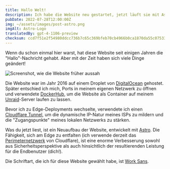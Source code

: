 ```yaml
---
title: Hallo Welt!
description: Ich habe die Website neu gestartet, jetzt läuft sie mit Astro und ist am Edge verteilt!
pubDate: 2022-07-28T12:00:00Z
img: ~/assets/images/post-astro.png
imgAlt: Astro-Logo
translatedBy: gpt-4-1106-preview
checksum: ccd7f51e2f54980ddcc736b7c65c369bfeb70cb4966b0ca1870da55c07533cc8
---
```



Wenn du schon einmal hier warst, hat diese Website seit einigen Jahren die "Hallo"-Nachricht gehabt. Aber mit der Zeit haben sich viele Dinge geändert!

<Image src={OldWebsiteImage} alt="Screenshot, wie die Website früher aussah" format="webp" />

Die Website war im Jahr 2016 auf einem Droplet von [DigitalOcean](https://digitalocean.com) gehostet. Später entschied ich mich, Ports in meinem eigenen Netzwerk zu öffnen und verwendete [DockerHub](https://hub.docker.com/r/barrenechea/barrenechea-website), um die Website als Container auf meinem [Unraid](https://unraid.net)-Server laufen zu lassen.

Bevor ich zu Edge-Deployments wechselte, verwendete ich einen [Cloudflare Tunnel](https://www.cloudflare.com/de-de/products/tunnel/), um die dynamische IP-Natur meines ISPs zu mildern und die "Zugangspunkte" meines lokalen Netzwerks zu stärken.

Was du jetzt liest, ist ein Neuaufbau der Website, entwickelt mit [Astro](https://astro.build). Die Fähigkeit, sich am Edge zu entfalten (ich verwende derzeit das [Perimeternetzwerk](https://www.cloudflare.com/de-de/learning/cdn/glossary/edge-server/) von Cloudflare), ist eine enorme Verbesserung sowohl aus Sicherheitsperspektive als auch hinsichtlich der resultierenden Leistung für die Endbenutzer (dich!).

Die Schriftart, die ich für diese Website gewählt habe, ist [Work Sans](https://fonts.google.com/specimen/Work+Sans).
